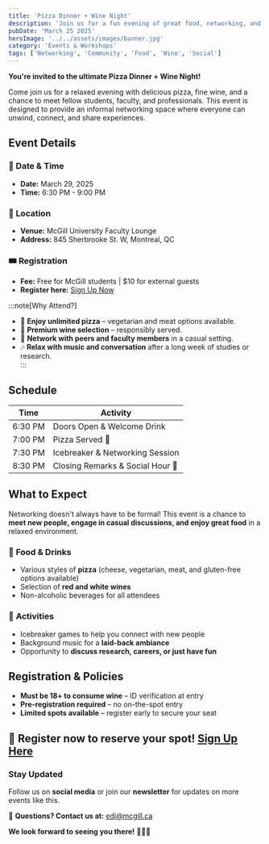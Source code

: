 ```yaml
---
title: 'Pizza Dinner + Wine Night'
description: 'Join us for a fun evening of great food, networking, and casual conversations at the Pizza Dinner + Wine Night.'
pubDate: 'March 25 2025'
heroImage: '../../assets/images/banner.jpg'
category: 'Events & Workshops'
tags: ['Networking', 'Community', 'Food', 'Wine', 'Social']
---
```


**You're invited to the ultimate **Pizza Dinner + Wine Night**!**  

Come join us for a relaxed evening with delicious pizza, fine wine, and a chance to meet fellow students, faculty, and professionals. This event is designed to provide an informal networking space where everyone can unwind, connect, and share experiences.

## Event Details

### 📅 Date & Time
- **Date:** March 29, 2025
- **Time:** 6:30 PM - 9:00 PM

### 📍 Location
- **Venue:** McGill University Faculty Lounge  
- **Address:** 845 Sherbrooke St. W, Montreal, QC  

### 🎟️ Registration
- **Fee:** Free for McGill students | $10 for external guests  
- **Register here:** [Sign Up Now](#)

:::note[Why Attend?]
- 🍕 **Enjoy unlimited pizza** – vegetarian and meat options available.  
- 🍷 **Premium wine selection** – responsibly served.  
- 🤝 **Network with peers and faculty members** in a casual setting.  
- 🎶 **Relax with music and conversation** after a long week of studies or research.  
:::

## Schedule

| Time         | Activity |
|-------------|----------|
| 6:30 PM     | Doors Open & Welcome Drink |
| 7:00 PM     | Pizza Served 🍕 |
| 7:30 PM     | Icebreaker & Networking Session |
| 8:30 PM     | Closing Remarks & Social Hour 🍷 |

## What to Expect

Networking doesn't always have to be formal! This event is a chance to **meet new people, engage in casual discussions, and enjoy great food** in a relaxed environment.

### 🍕 **Food & Drinks**
- Various styles of **pizza** (cheese, vegetarian, meat, and gluten-free options available)
- Selection of **red and white wines**  
- Non-alcoholic beverages for all attendees  

### 🎉 **Activities**
- Icebreaker games to help you connect with new people  
- Background music for a **laid-back ambiance**  
- Opportunity to **discuss research, careers, or just have fun**  

## Registration & Policies

- **Must be 18+ to consume wine** – ID verification at entry  
- **Pre-registration required** – no on-the-spot entry  
- **Limited spots available** – register early to secure your seat  

📢 **Register now to reserve your spot!** [Sign Up Here](#)
---

### **Stay Updated**
Follow us on **social media** or join our **newsletter** for updates on more events like this.

📧 **Questions? Contact us at:** [edi@mcgill.ca](mailto:xxx@mcgill.ca)  

**We look forward to seeing you there!** 🎉🍷🍕
